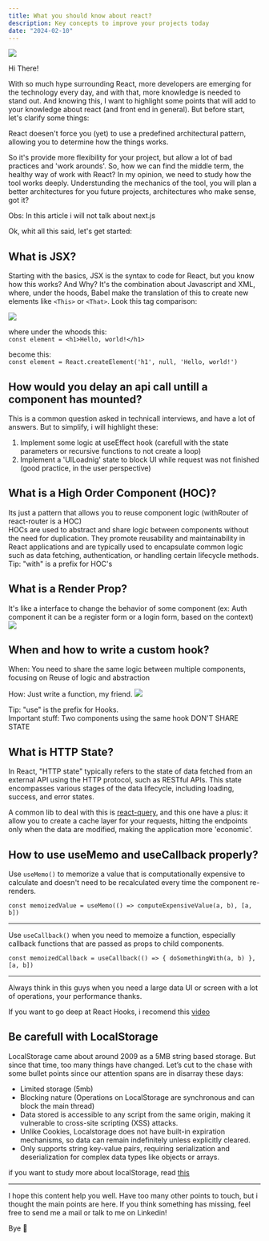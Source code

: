 ```yaml
---
title: What you should know about react?
description: Key concepts to improve your projects today
date: "2024-02-10"
---
```


<img src="/react-post-cover.png"/>

Hi There!

With so much hype surrounding React, more developers are emerging for the technology every day, and with that, more knowledge is needed to stand out. And knowing this, I want to highlight some points that will add to your knowledge about react (and front end in general). But before start, let's clarify some things:

React doesen't force you (yet) to use a predefined architectural pattern, allowing you to determine how the things works.

So it's provide more flexibility for your project, but allow a lot of bad practices and 'work arounds'. So, how we can find the middle term, the healthy way of work with React? In my opinion, we need to study how the tool works deeply.
Understunding the mechanics of the tool, you will plan a better architectures for you future projects, architectures who make sense, got it?

Obs: In this article i will not talk about next.js

Ok, whit all this said, let's get started:

## What is JSX?
Starting with the basics, JSX is the syntax to code for React, but you know how this works? And Why? It's the combination about Javascript and XML, where, under the hoods, Babel make the translation of this to create new elements like `<This>` or `<That>`. Look this tag comparison:

<img src="/comparison.png" />


where under the whoods this: <br/>
`const element = <h1>Hello, world!</h1>`

become this: <br/>
`const element = React.createElement('h1', null, 'Hello, world!')`

## How would you delay an api call untill a component has mounted?
This is a common question asked in technicall interviews, and have a lot of answers. But to simplify, i will highlight these:
1. Implement some logic at useEffect hook (carefull with the state parameters or recursive functions to not create a loop)
2. Implement a 'UILoadnig' state to block UI while request was not finished (good practice, in the user perspective)

## What is a High Order Component (HOC)?
 Its just a pattern that allows you to reuse component logic (withRouter of react-router is a HOC)<br/>
 HOCs are used to abstract and share logic between components without the need for duplication. They promote reusability and maintainability in React applications and are typically used  to encapsulate common logic such as data fetching, authentication, or handling certain lifecycle methods.<br/>
 Tip: "with" is a prefix for HOC's

## What is a Render Prop?
 It's like a interface to change the behavior of some component (ex: Auth component it can be a register form or a login form, based on the context)<br/>
<img src="/rp.png" />

## When and how to write a custom hook?
When: You need to share the same logic between multiple components, focusing on Reuse of logic and abstraction <br/>

How: Just write a function, my friend.
<img src="/custom-hook.jpeg" />

Tip: "use" is the prefix for Hooks.<br/>
Important stuff: Two components using the same hook DON'T SHARE STATE

## What is HTTP State?
In React, "HTTP state" typically refers to the state of data fetched from an external API using the HTTP protocol, such as RESTful APIs. This state encompasses various stages of the data lifecycle, including loading, success, and error states.<br/>

A common lib to deal with this is [react-query](https://tanstack.com/query/v3/), 
and this one have a plus: it allow you to create a cache layer for your requests, hitting the endpoints only when the data are modified, making the application more 'economic'.

## How to use useMemo and useCallback properly?
Use `useMemo()` to memorize a value that is computationally expensive to calculate and doesn't need to be recalculated every time the component re-renders.<br/>

`const memoizedValue = useMemo(() => computeExpensiveValue(a, b), [a, b])`

<hr/>

Use `useCallback()` when you need to memoize a function, especially callback functions that are passed as props to child components.

  `const memoizedCallback = useCallback(() => {
    doSomethingWith(a, b)
  }, [a, b])`

<hr/>


Always think in this guys when you need a large data UI or screen with a lot of operations, your performance thanks.

If you want to go deep at React Hooks, i recomend this [video](https://www.youtube.com/watch?v=TNhaISOUy6Q)

## Be carefull with LocalStorage
LocalStorage came about around 2009 as a 5MB string based storage. But since that time, too many things have changed. Let’s cut to the chase with some bullet points since our attention spans are in disarray these days:
- Limited storage (5mb)
- Blocking nature (Operations on LocalStorage are synchronous and can block the main thread)
- Data stored is accessible to any script from the same origin, making it vulnerable to cross-site scripting (XSS) attacks.
- Unlike Cookies, Localstorage does not have built-in expiration mechanisms, so data can remain indefinitely unless explicitly cleared.
- Only supports string key-value pairs, requiring serialization and deserialization for complex data types like objects or arrays.

if you want to study more about localStorage, read [this](https://medium.com/@julienetienne/stop-using-localstorage-64a6d6805da8)

<hr/>

I hope this content help you well. Have too many other points to touch, but i thought the main points are here. If you think something has missing, feel free to 
send me a mail or talk to me on Linkedin!

Bye 👋